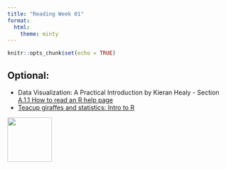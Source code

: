 ```yaml
---
title: "Reading Week 01"
format: 
  html:
    theme: minty
---
```


```r
knitr::opts_chunk$set(echo = TRUE)
```

## Optional:

- Data Visualization: A Practical Introduction by Kieran Healy - Section [A.1.1 How to read an R help page](https://socviz.co/appendix.html#a-little-more-about-r)
- [Teacup giraffes and statistics: Intro to R](https://tinystats.github.io/teacups-giraffes-and-statistics/01_introToR.html)

[![](img/favicon.png){width="100" fig-align="right"}](https://bit.ly/sta-112-f22)